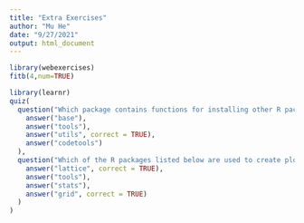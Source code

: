 ```yaml
---
title: "Extra Exercises"
author: "Mu He"
date: "9/27/2021"
output: html_document
---
```


```r
library(webexercises)
fitb(4,num=TRUE)
```

```r
library(learnr)
quiz(
  question("Which package contains functions for installing other R packages?",
    answer("base"),
    answer("tools"),
    answer("utils", correct = TRUE),
    answer("codetools")
  ),
  question("Which of the R packages listed below are used to create plots?",
    answer("lattice", correct = TRUE),
    answer("tools"),
    answer("stats"),
    answer("grid", correct = TRUE)
  )
)
```